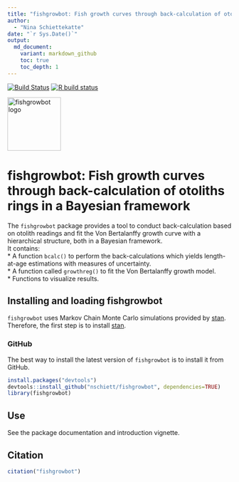```yaml
---
title: "fishgrowbot: Fish growth curves through back-calculation of otoliths rings in a Bayesian framework"
author:
  - "Nina Schiettekatte"
date: "`r Sys.Date()`"
output:
  md_document:
    variant: markdown_github
    toc: true
    toc_depth: 1
---
```

<!-- badges: start -->
[![Build Status](https://api.travis-ci.org/nschiett/fishualize.png?branch=master)](https://travis-ci.org/nschiett/fishgrowbot)
[![R build status](https://github.com/nschiett/fishgrowbot/workflows/R-CMD-check/badge.svg)](https://github.com/nschiett/fishgrowbot/actions)
<!-- badges: end -->          
                   
<img src="man/figures/fishgrowbot_logo_white.png" width = 120 alt="fishgrowbot logo"/>

# fishgrowbot: Fish growth curves through back-calculation of otoliths rings in a Bayesian framework    

The `fishgrowbot` package provides a tool to conduct back-calculation based on otolith readings and fit the Von Bertalanffy growth curve with a hierarchical structure, both in a Bayesian framework.    
It contains:     
* A function `bcalc()` to perform the back-calculations which yields length-at-age estimations with measures of uncertainty.    
* A function called `growthreg()` to fit the Von Bertalanffy growth model.    
* Functions to visualize results.     


## Installing and loading fishgrowbot

`fishgrowbot` uses Markov Chain Monte Carlo simulations provided by
[stan](https://github.com/stan-dev/rstan/wiki/RStan-Getting-Started).
Therefore, the first step is to install
[stan](https://github.com/stan-dev/rstan/wiki/RStan-Getting-Started).

### GitHub

The best way to install the latest version of `fishgrowbot` is
to install it from GitHub.

``` r
install.packages("devtools")
devtools::install_github("nschiett/fishgrowbot", dependencies=TRUE)
library(fishgrowbot)
```

## Use
See the package documentation and introduction vignette. 

## Citation

```r
citation("fishgrowbot")
```


